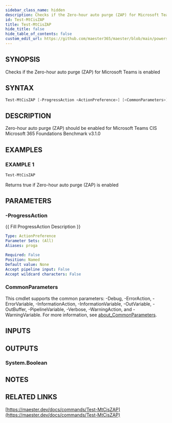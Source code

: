 ```yaml
---
sidebar_class_name: hidden
description: Checks if the Zero-hour auto purge (ZAP) for Microsoft Teams is enabled
id: Test-MtCisZAP
title: Test-MtCisZAP
hide_title: false
hide_table_of_contents: false
custom_edit_url: https://github.com/maester365/maester/blob/main/powershell/public/Test-MtCisZAP.ps1
---
```


## SYNOPSIS

Checks if the Zero-hour auto purge (ZAP) for Microsoft Teams is enabled

## SYNTAX

```powershell
Test-MtCisZAP [-ProgressAction <ActionPreference>] [<CommonParameters>]
```

## DESCRIPTION

Zero-hour auto purge (ZAP) should be enabled for Microsoft Teams
CIS Microsoft 365 Foundations Benchmark v3.1.0

## EXAMPLES

### EXAMPLE 1

```powershell
Test-MtCisZAP
```

Returns true if Zero-hour auto purge (ZAP) is enabled

## PARAMETERS

### -ProgressAction

\{\{ Fill ProgressAction Description \}\}

```yaml
Type: ActionPreference
Parameter Sets: (All)
Aliases: proga

Required: False
Position: Named
Default value: None
Accept pipeline input: False
Accept wildcard characters: False
```

### CommonParameters

This cmdlet supports the common parameters: -Debug, -ErrorAction, -ErrorVariable, -InformationAction, -InformationVariable, -OutVariable, -OutBuffer, -PipelineVariable, -Verbose, -WarningAction, and -WarningVariable. For more information, see [about_CommonParameters](http://go.microsoft.com/fwlink/?LinkID=113216).

## INPUTS

## OUTPUTS

### System.Boolean

## NOTES

## RELATED LINKS

[https://maester.dev/docs/commands/Test-MtCisZAP](https://maester.dev/docs/commands/Test-MtCisZAP)

